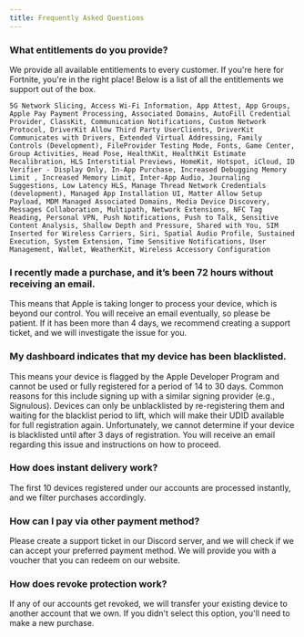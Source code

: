 ```yaml
---
title: Frequently Asked Questions
---
```


### What entitlements do you provide?

We provide all available entitlements to every customer. If you're here for Fortnite, you're in the right place! Below is a list of all the entitlements we support out of the box.

```
5G Network Slicing, Access Wi-Fi Information, App Attest, App Groups, Apple Pay Payment Processing, Associated Domains, AutoFill Credential Provider, ClassKit, Communication Notifications, Custom Network Protocol, DriverKit Allow Third Party UserClients, DriverKit Communicates with Drivers, Extended Virtual Addressing, Family Controls (Development), FileProvider Testing Mode, Fonts, Game Center, Group Activities, Head Pose, HealthKit, HealthKit Estimate Recalibration, HLS Interstitial Previews, HomeKit, Hotspot, iCloud, ID Verifier - Display Only, In-App Purchase, Increased Debugging Memory Limit , Increased Memory Limit, Inter-App Audio, Journaling Suggestions, Low Latency HLS, Manage Thread Network Credentials (development), Managed App Installation UI, Matter Allow Setup Payload, MDM Managed Associated Domains, Media Device Discovery, Messages Collaboration, Multipath, Network Extensions, NFC Tag Reading, Personal VPN, Push Notifications, Push to Talk, Sensitive Content Analysis, Shallow Depth and Pressure, Shared with You, SIM Inserted for Wireless Carriers, Siri, Spatial Audio Profile, Sustained Execution, System Extension, Time Sensitive Notifications, User Management, Wallet, WeatherKit, Wireless Accessory Configuration
```

### I recently made a purchase, and it’s been 72 hours without receiving an email.

This means that Apple is taking longer to process your device, which is beyond our control. You will receive an email eventually, so please be patient. If it has been more than 4 days, we recommend creating a support ticket, and we will investigate the issue for you.

### My dashboard indicates that my device has been blacklisted.

This means your device is flagged by the Apple Developer Program and cannot be used or fully registered for a period of 14 to 30 days. Common reasons for this include signing up with a similar signing provider (e.g., Signulous). Devices can only be unblacklisted by re-registering them and waiting for the blacklist period to lift, which will make their UDID available for full registration again. Unfortunately, we cannot determine if your device is blacklisted until after 3 days of registration. You will receive an email regarding this issue and instructions on how to proceed.

### How does instant delivery work?

The first 10 devices registered under our accounts are processed instantly, and we filter purchases accordingly.

### How can I pay via other payment method?

Please create a support ticket in our Discord server, and we will check if we can accept your preferred payment method. We will provide you with a voucher that you can redeem on our website.

### How does revoke protection work?

If any of our accounts get revoked, we will transfer your existing device to another account that we own. If you didn't select this option, you'll need to make a new purchase.
